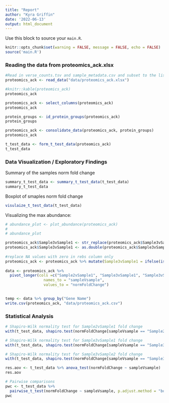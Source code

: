 ```yaml
---
title: "Report"
author: "Kyra Griffin"
date: '2022-06-13'
output: html_document
---
```


Use this block to source your `main.R`.

```r
knitr::opts_chunk$set(warning = FALSE, message = FALSE, echo = FALSE)
source('main.R')
```

### Reading the data from proteomics_ack.xlsx

```r
#Read in verse_counts.tsv and sample_metadata.csv and subset to the listed samples
proteomics_ack <- read_data("data/proteomics_ack.xlsx")

#knitr::kable(proteomics_ack)
proteomics_ack
```

```r
proteomics_ack <- select_columns(proteomics_ack)
proteomics_ack
```

```r
protein_groups <- id_protein_groups(proteomics_ack)
protein_groups
```

```r
proteomics_ack <- consolidate_data(proteomics_ack, protein_groups)
proteomics_ack
```

```r
t_test_data <- form_t_test_data(proteomics_ack)
t_test_data
```

### Data Visualization / Exploratory Findings

Summary of the samples norm fold change
```r
summary_t_test_data <- summary_t_test_data(t_test_data)
summary_t_test_data
```

Boxplot of smaples norm fold change
```r
visulaize_t_test_data(t_test_data)
```
Visualizing the max abundance:
```r
# abundance_plot <- plot_abundance(proteomics_ack)
# 
# abundance_plot

proteomics_ack$Sample3vSample1 <- str_replace(proteomics_ack$Sample3vSample1,"-", "0") 
proteomics_ack$Sample3vSample1 <- as.double(proteomics_ack$Sample3vSample1)
  
#replace NA values with zero in rebs column only
proteomics_ack <- proteomics_ack %>% mutate(Sample3vSample1 = ifelse(is.na(Sample3vSample1), 0, Sample3vSample1))
  
data <- proteomics_ack %>% 
  pivot_longer(cols =c("Sample2vSample1", "Sample3vSample1", "Sample3vSample2"),
                 names_to = "sampleVsample",
                 values_to = "normFoldChange")

 
temp <- data %>% group_by("Gene Name")
write.csv(proteomics_ack, "data/proteomics_ack.csv")
```





### Statistical Analysis

```r
# Shapiro-Wilk normality test for Sample2vSample1 fold change
with(t_test_data, shapiro.test(normFoldChange[sampleVsample == "Sample2vSample1"])) 

# Shapiro-Wilk normality test for Sample3vSample1 fold change
with(t_test_data, shapiro.test(normFoldChange[sampleVsample == "Sample3vSample1"]))

# Shapiro-Wilk normality test for Sample3vSample2 fold change
with(t_test_data, shapiro.test(normFoldChange[sampleVsample == "Sample3vSample2"]))
```

```r
res.aov <- t_test_data %>% anova_test(normFoldChange ~ sampleVsample)
res.aov

# Pairwise comparisons
pwc <- t_test_data %>%
  pairwise_t_test(normFoldChange ~ sampleVsample, p.adjust.method = "bonferroni")
pwc
```
